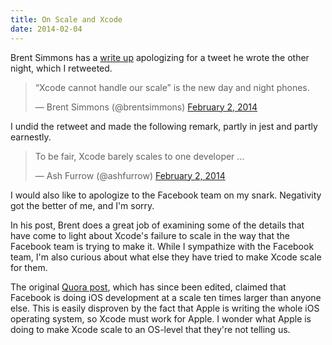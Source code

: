 ```yaml
---
title: On Scale and Xcode
date: 2014-02-04
---
```



Brent Simmons has a [write up](http://inessential.com/2014/02/03/apology) apologizing for a tweet he wrote the other night, which I retweeted.

> “Xcode cannot handle our scale” is the new day and night phones.
> 
> — Brent Simmons (@brentsimmons) [February 2, 2014](https://twitter.com/brentsimmons/statuses/429790796397547521)<script async="" src="//platform.twitter.com/widgets.js" charset="utf-8"></script>

I undid the retweet and made the following remark, partly in jest and partly earnestly.

> To be fair, Xcode barely scales to one developer …
> 
> — Ash Furrow (@ashfurrow) [February 2, 2014](https://twitter.com/ashfurrow/statuses/429794299052822528)<script async="" src="//platform.twitter.com/widgets.js" charset="utf-8"></script>

I would also like to apologize to the Facebook team on my snark. Negativity got the better of me, and I'm sorry.

In his post, Brent does a great job of examining some of the details that have come to light about Xcode's failure to scale in the way that the Facebook team is trying to make it. While I sympathize with the Facebook team, I'm also curious about what else they have tried to make Xcode scale for them.

The original [Quora post](http://www.quora.com/Facebook-Launches-Paper-January-2014/What-was-it-like-to-help-develop-Paper/answer/Jason-Barrett-Prado), which has since been edited, claimed that Facebook is doing iOS development at a scale ten times larger than anyone else. This is easily disproven by the fact that Apple is writing the whole iOS operating system, so Xcode must work for Apple. I wonder what Apple is doing to make Xcode scale to an OS-level that they're not telling us.


  